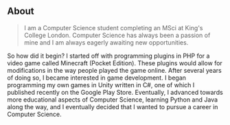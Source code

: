 ## About

> I am a Computer Science student completing an MSci at King's College London. Computer Science has always been a passion of mine and I am always eagerly awaiting new opportunities.

So how did it begin? I started off with programming plugins in PHP for a video game called Minecraft (Pocket Edition). These plugins would allow for modifications in the way people played the game online. After several years of doing so, I became interested in game development. I began programming my own games in Unity written in C#, one of which I published recently on the Google Play Store. Eventually, I advanced towards more educational aspects of Computer Science, learning Python and Java along the way, and I eventually decided that I wanted to pursue a career in Computer Science.
